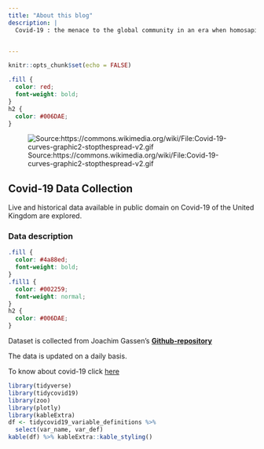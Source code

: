 ```yaml
---
title: "About this blog"
description: |
  Covid-19 : the menace to the global community in an era when homosapiense is boasting its technological superiority. I also joined the league of those researchers who are on a mission to find some insight that might help the global community to face the menace the better way scientifically.


---
```





```r
knitr::opts_chunk$set(echo = FALSE)
```

```css
.fill {
  color: red;
  font-weight: bold;
}
h2 {
  color: #006DAE;
}

```



 

![Source:https://commons.wikimedia.org/wiki/File:Covid-19-curves-graphic2-stopthespread-v2.gif](https://upload.wikimedia.org/wikipedia/commons/3/32/Covid-19-curves-graphic2-stopthespread-v2.gif)



## Covid-19 Data Collection



Live and historical data available in public domain on Covid-19 of the United Kingdom are explored.

### Data description

```css
.fill {
  color: #4a88ed;
  font-weight: bold;
}
.fill1 {
  color: #002259;
  font-weight: normal;
}
h2 {
  color: #006DAE;
}

```

Dataset is collected from Joachim Gassen's [[**Github-repository**]{.fill}](https://github.com/joachim-gassen/tidycovid19)

The data is updated on a daily basis.

To know about covid-19 click [[here]{.fill1}](https://www.unicef.org/stories/novel-coronavirus-outbreak-frequently-asked-questions)



```r
library(tidyverse)
library(tidycovid19)
library(zoo)
library(plotly)
library(kableExtra)
df <- tidycovid19_variable_definitions %>%
  select(var_name, var_def)
kable(df) %>% kableExtra::kable_styling()
```



